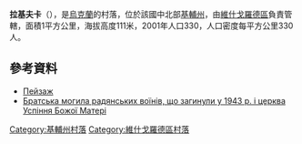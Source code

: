 {{coord|50|39|2|N|30|15|20|E|scale:30000|display=title}}

'''拉基夫卡'''（{{lang-uk|Раківка}}），是[[烏克蘭|烏克蘭]]的村落，位於該國中北部[[基輔州|基輔州]]，由[[維什戈羅德區|維什戈羅德區]]負責管轄，面積1平方公里，海拔高度111米，2001年人口330，人口密度每平方公里330人。

==參考資料==
*[https://web.archive.org/web/20150924131235/http://www.panoramio.com/photo/22559014?source=wapi&referrer=www.ukraine123.com.ua Пейзаж]
*[http://commons.wikimedia.org/wiki/File:%D0%A0%D0%B0%D0%BA%D1%96%D0%B2%D0%BA%D0%B0.JPG?uselang=ru Братська могила радянських воїнів, що загинули у 1943 р. і церква Успіння Божої Матері] {{Wayback|url=http://commons.wikimedia.org/wiki/File:%D0%A0%D0%B0%D0%BA%D1%96%D0%B2%D0%BA%D0%B0.JPG?uselang=ru |date=20141101072832 }}

{{DEFAULTSORT:Раківка}}
[[Category:基輔州村落|Category:基輔州村落]]
[[Category:維什戈羅德區村落|Category:維什戈羅德區村落]]


{{Kiev-geo-stub}}